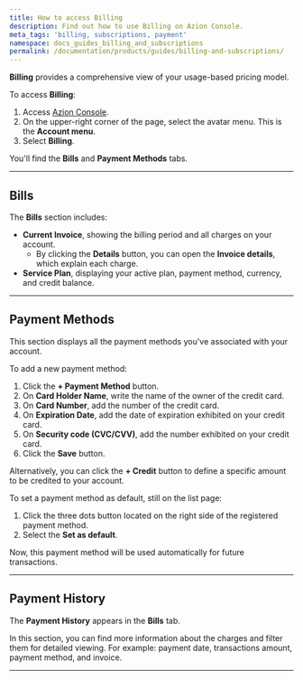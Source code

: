 ```yaml
---
title: How to access Billing
description: Find out how to use Billing on Azion Console.
meta_tags: 'billing, subscriptions, payment'
namespace: docs_guides_billing_and_subscriptions
permalink: /documentation/products/guides/billing-and-subscriptions/
---
```




**Billing** provides a comprehensive view of your usage-based pricing model.

<LinkButton link="/en/documentation/products/accounts/billing-and-subscriptions/" label="Go to Billing reference" severity="secondary" target="_blank" />

To access **Billing**:

1. Access [Azion Console](https://console.azion.com).
2. On the upper-right corner of the page, select the avatar menu. This is the **Account menu**.
3. Select **Billing**.

You'll find the **Bills** and **Payment Methods** tabs.

---

## Bills

The **Bills** section includes:

- **Current Invoice**, showing the billing period and all charges on your account.
    - By clicking the **Details** button, you can open the **Invoice details**, which explain each charge.
- **Service Plan**, displaying your active plan, payment method, currency, and credit balance.

---

## Payment Methods

This section displays all the payment methods you've associated with your account.

To add a new payment method:

1. Click the **+ Payment Method** button.
2. On **Card Holder Name**, write the name of the owner of the credit card.
3. On **Card Number**, add the number of the credit card.
4. On **Expiration Date**, add the date of expiration exhibited on your credit card.
5. On **Security code (CVC/CVV)**, add the number exhibited on your credit card.
6. Click the **Save** button.

Alternatively, you can click the **+ Credit** button to define a specific amount to be credited to your account.

To set a payment method as default, still on the list page:

1. Click the three dots button located on the right side of the registered payment method.
2. Select the **Set as default**. 

Now, this payment method will be used automatically for future transactions.

---

## Payment History

The **Payment History** appears in the **Bills** tab. 

In this section, you can find more information about the charges and filter them for detailed viewing. For example: payment date, transactions amount, payment method, and invoice.

---
